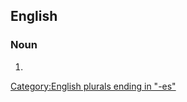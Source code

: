 ==English==

===Noun===
{{head|en|noun form}}

# {{plural of|en|awesomeness}}

[[Category:English plurals ending in "-es"]]